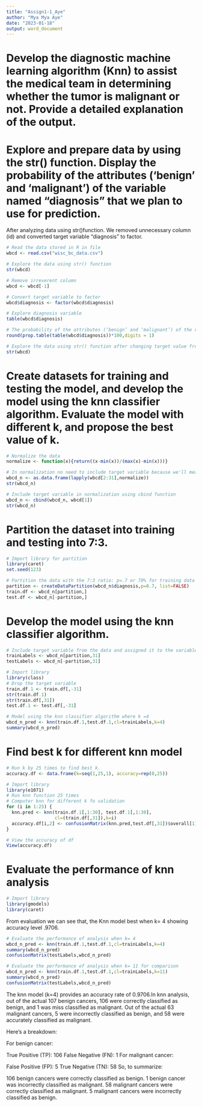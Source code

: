 ```yaml
---
title: "Assign1-1_Aye"
author: "Mya Mya Aye"
date: "2023-01-18"
output: word_document
---
```

# Develop the diagnostic machine learning algorithm (Knn) to assist the medical  team in determining whether the tumor is malignant or not. Provide a detailed explanation of the output.
# Explore and prepare data by using the str() function. Display the probability of the attributes (‘benign’ and ‘malignant’) of the variable named “diagnosis” that we plan to use for prediction.

After analyzing data using str()function. We removed unnecessary column (id) and converted target variable "diagnosis" to factor. 
```r
# Read the data stored in R in file
wbcd <- read.csv("wisc_bc_data.csv")
```

```r
# Explore the data using str() function
str(wbcd)
```

```r
# Remove irreverent column
wbcd <- wbcd[-1]
```

```r
# Convert target variable to factor
wbcd$diagnosis <- factor(wbcd$diagnosis)
```

```r
# Explore diagnosis variable
table(wbcd$diagnosis)
```

```r
# The probability of the attributes (‘benign’ and ‘malignant’) of the variable named “diagnosis” that we plan to use for prediction
round(prop.table(table(wbcd$diagnosis))*100,digits = 1)
```

```r
# Explore the data using str() function after changing target value from character to factor
str(wbcd)
```
# Create datasets for training and testing the model, and develop the model using the knn classifier algorithm. Evaluate the model with different k, and propose the best value of k. 

```r
# Normalize the data
normalize <- function(x){return((x-min(x))/(max(x)-min(x)))}
```

```r
# In normalization no need to include target variable because we'll measure this as categorical variable.Thus, we normalize the data and stored as data frame.
wbcd_n <- as.data.frame(lapply(wbcd[2:31],normalize))
str(wbcd_n)
```

```r
# Include target variable in normalization using cbind function
wbcd_n <- cbind(wbcd_n, wbcd[1])
str(wbcd_n)
```

# Partition the dataset into training and testing into 7:3.

```r
# Import library for partition
library(caret)
set.seed(123)
```

```r
# Partition the data with the 7:3 ratio: p=.7 or 70% for training data and 30% for testing data.
partition <- createDataPartition(wbcd_n$diagnosis,p=0.7, list=FALSE)
train.df <- wbcd_n[partition,]
test.df <- wbcd_n[-partition,]
```

# Develop the model using the knn classifier algorithm. 

```r
# Include target variable from the data and assigned it to the variable named trainLables and tarugetLables to compare the outcome from the analysis.
trainLabels <- wbcd_n[partition,31]
testLabels <- wbcd_n[-partition,31]
```

```r
# Import library
library(class)
# Drop the target variable
train.df.1 <- train.df[,-31]
str(train.df.1)
str(train.df[,31])
test.df.1 <- test.df[,-31]
```

```r
# Model using the knn classifier algorithm where k =4
wbcd_n_pred <- knn(train.df.1,test.df.1,cl=trainLabels,k=4)
summary(wbcd_n_pred)
```
# Find best k for different knn model

```r
# Run k by 25 times to find best k.
accuracy.df <- data.frame(k=seq(1,25,1), accuracy=rep(0,25))

# Import library
library(e1071)
# Run knn function 25 times
# Computer knn for different k fo validation
for (i in 1:25) {
  knn.pred <- knn(train.df.1[,1:30], test.df.1[,1:30],
                  cl=(train.df[,31]),k=i)
  accuracy.df[i,2] <- confusionMatrix(knn.pred,test.df[,31])$overall[1]
}
```

```r
# View the accuracy of df
View(accuracy.df)
```

# Evaluate the performance of knn analysis

```r
# Import library
library(gmodels)
library(caret)
```

From evaluation we can see that, the Knn model best when k= 4 showing accuracy level .9706.

```r
# Evaluate the performance of analysis when k= 4
wbcd_n_pred <- knn(train.df.1,test.df.1,cl=trainLabels,k=4)
summary(wbcd_n_pred)
confusionMatrix(testLabels,wbcd_n_pred)
```

```r
# Evaluate the performance of analysis when k= 11 for comparison
wbcd_n_pred <- knn(train.df.1,test.df.1,cl=trainLabels,k=11)
summary(wbcd_n_pred)
confusionMatrix(testLabels,wbcd_n_pred)
```
The knn model (k=4) provides an accuracy rate of 0.9706.In knn analysis, out of the actual 107 benign cancers, 106 were correctly classified as benign, and 1 was miss classified as malignant. Out of the actual 63 malignant cancers, 5 were incorrectly classified as benign, and 58 were accurately classified as malignant.

Here's a breakdown:

For benign cancer:

True Positive (TP): 106
False Negative (FN): 1
For malignant cancer:

False Positive (FP): 5
True Negative (TN): 58
So, to summarize:

106 benign cancers were correctly classified as benign.
1 benign cancer was incorrectly classified as malignant.
58 malignant cancers were correctly classified as malignant.
5 malignant cancers were incorrectly classified as benign.


